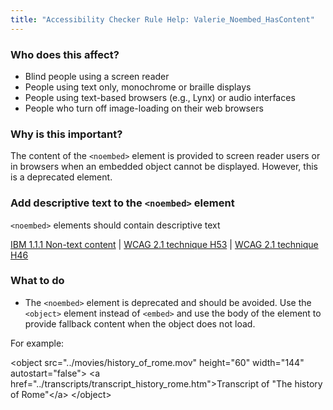 ```yaml
---
title: "Accessibility Checker Rule Help: Valerie_Noembed_HasContent"
---
```


<div className="toolHelp">
<Row>
<Column colLg={5} colMd={3} colSm={4} className="toolLeft">

### Who does this affect?

 * Blind people using a screen reader
 * People using text only, monochrome or braille displays
 * People using text-based browsers (e.g., Lynx) or audio interfaces
 * People who turn off image-loading on their web browsers

### Why is this important?

The content of the `<noembed>` element is provided to screen reader users or in browsers when an embedded object cannot be displayed. However, this is a deprecated element.

</Column>
<Column colLg={11} colMd={5} colSm={4} className="toolMain">

<div id="locLevel"></div>

### Add descriptive text to the `<noembed>` element
`<noembed>` elements should contain descriptive text

[IBM 1.1.1 Non-text content](http://www.ibm.com/able/guidelines/ci162/non_text_content.html) | [WCAG 2.1 technique H53](https://www.w3.org/WAI/WCAG21/Techniques/html/H53)  | [WCAG 2.1 technique H46](https://www.w3.org/WAI/WCAG21/Techniques/html/H46.html)

<div id="locSnippet"></div>

### What to do

 * The `<noembed>` element is deprecated and should be avoided. Use the `<object>` element instead of `<embed>` and use the body of the element to provide fallback content when the object does not load.

 For example:
 
<CodeSnippet type="multi" light={true}>&lt;object src="../movies/history_of_rome.mov" height="60" width="144" autostart="false"&gt;
        &lt;a href="../transcripts/transcript_history_rome.htm"&gt;Transcript of "The history of Rome"&lt;/a&gt;
&lt;/object&gt;</CodeSnippet>

</Column>
</Row>
</div>

